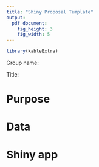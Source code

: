 ```yaml
---
title: "Shiny Proposal Template"
output: 
  pdf_document:
    fig_height: 3
    fig_width: 5
---
```


```r
library(kableExtra)
```

<!-- Change the title to "Shiny Proposal for Group A# or B#", depending on your section, with your # -->

<!-- For the Revised proposal, add "Revised" to the title -->

Group name: 

<!-- The group name will be used as the name of your group repo for both group projects. -->

Title: 

<!-- The tentative title of your shiny project -->

# Purpose

<!-- Describe the general topic/phenomena you want to explore, as well as some questions that you hope to address. -->

# Data 

<!-- Identify one or more data sources that could be used in the project. What form is the data in (downloadable csv file? needs to be scraped from web?)? What do you imagine will be challenging about ingesting and/or wrangling the data? -->

# Shiny app

<!-- Describe some visualizations, tables, and/or other components you envision including in your Shiny app. What will the interactive components be? -->